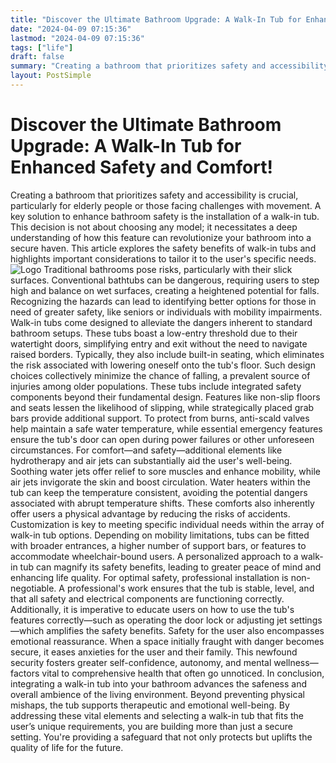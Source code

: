 ```yaml
---
title: "Discover the Ultimate Bathroom Upgrade: A Walk-In Tub for Enhanced Safety and Comfort!"
date: "2024-04-09 07:15:36"
lastmod: "2024-04-09 07:15:36"
tags: ["life"]
draft: false
summary: "Creating a bathroom that prioritizes safety and accessibility is crucial, particularly for elderly people or those facing challenges with movement. A key solution to enhance bathroom safety is the installation of a walk-in tub. This decision is not about choosing any model; it necessitates a deep understanding of how this feature can revolutionize your bathroom into a secure haven. This article explores the safety benefits of walk-in tubs and highlights important considerations to tailor it to the user's specific needs."
layout: PostSimple
---
```

# Discover the Ultimate Bathroom Upgrade: A Walk-In Tub for Enhanced Safety and Comfort!
Creating a bathroom that prioritizes safety and accessibility is crucial, particularly for elderly people or those facing challenges with movement. A key solution to enhance bathroom safety is the installation of a walk-in tub. This decision is not about choosing any model; it necessitates a deep understanding of how this feature can revolutionize your bathroom into a secure haven. This article explores the safety benefits of walk-in tubs and highlights important considerations to tailor it to the user's specific needs.
<img alt="Logo" src="https://cdn.seniorsselection.com/src_image/67dedd22f09356f33674e54511052770.webp"/>
Traditional bathrooms pose risks, particularly with their slick surfaces. Conventional bathtubs can be dangerous, requiring users to step high and balance on wet surfaces, creating a heightened potential for falls. Recognizing the hazards can lead to identifying better options for those in need of greater safety, like seniors or individuals with mobility impairments.
Walk-in tubs come designed to alleviate the dangers inherent to standard bathroom setups. These tubs boast a low-entry threshold due to their watertight doors, simplifying entry and exit without the need to navigate raised borders. Typically, they also include built-in seating, which eliminates the risk associated with lowering oneself onto the tub's floor. Such design choices collectively minimize the chance of falling, a prevalent source of injuries among older populations.
These tubs include integrated safety components beyond their fundamental design. Features like non-slip floors and seats lessen the likelihood of slipping, while strategically placed grab bars provide additional support. To protect from burns, anti-scald valves help maintain a safe water temperature, while essential emergency features ensure the tub's door can open during power failures or other unforeseen circumstances.
For comfort—and safety—additional elements like hydrotherapy and air jets can substantially aid the user's well-being. Soothing water jets offer relief to sore muscles and enhance mobility, while air jets invigorate the skin and boost circulation. Water heaters within the tub can keep the temperature consistent, avoiding the potential dangers associated with abrupt temperature shifts. These comforts also inherently offer users a physical advantage by reducing the risks of accidents.
Customization is key to meeting specific individual needs within the array of walk-in tub options. Depending on mobility limitations, tubs can be fitted with broader entrances, a higher number of support bars, or features to accommodate wheelchair-bound users. A personalized approach to a walk-in tub can magnify its safety benefits, leading to greater peace of mind and enhancing life quality.
For optimal safety, professional installation is non-negotiable. A professional's work ensures that the tub is stable, level, and that all safety and electrical components are functioning correctly. Additionally, it is imperative to educate users on how to use the tub's features correctly—such as operating the door lock or adjusting jet settings—which amplifies the safety benefits.
Safety for the user also encompasses emotional reassurance. When a space initially fraught with danger becomes secure, it eases anxieties for the user and their family. This newfound security fosters greater self-confidence, autonomy, and mental wellness—factors vital to comprehensive health that often go unnoticed.
In conclusion, integrating a walk-in tub into your bathroom advances the safeness and overall ambience of the living environment. Beyond preventing physical mishaps, the tub supports therapeutic and emotional well-being. By addressing these vital elements and selecting a walk-in tub that fits the user’s unique requirements, you are building more than just a secure setting. You're providing a safeguard that not only protects but uplifts the quality of life for the future.
        